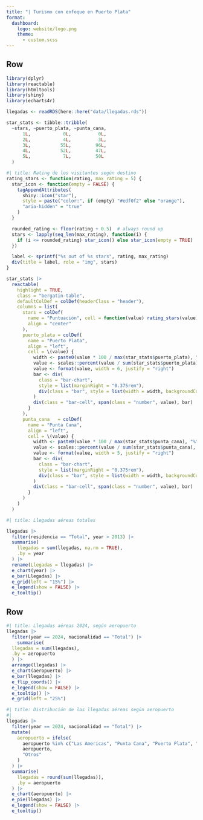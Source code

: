 ```yaml
---
title: "| Turismo con enfoque en Puerto Plata"
format: 
  dashboard:
    logo: website/logo.png
    theme:
      - custom.scss
---
```


## Row {height=33%}

```r
library(dplyr)
library(reactable)
library(htmltools)
library(shiny)
library(echarts4r)
```

```r
llegadas <- readRDS(here::here("data/llegadas.rds"))

star_stats <- tibble::tribble(
  ~stars, ~puerto_plata, ~punta_cana,
      1L,            0L,          0L,
      2L,            4L,          3L,
      3L,           55L,         96L,
      4L,           52L,         47L,
      5L,            7L,         50L
  )
```

```r
#| title: Rating de los visitantes según destino
rating_stars <- function(rating, max_rating = 5) {
  star_icon <- function(empty = FALSE) {
    tagAppendAttributes(
      shiny::icon("star"),
      style = paste("color:", if (empty) "#edf0f2" else "orange"),
      "aria-hidden" = "true"
    )
  }

  rounded_rating <- floor(rating + 0.5)  # always round up
  stars <- lapply(seq_len(max_rating), function(i) {
    if (i <= rounded_rating) star_icon() else star_icon(empty = TRUE)
  })

  label <- sprintf("%s out of %s stars", rating, max_rating)
  div(title = label, role = "img", stars)
}

star_stats |>
  reactable(
    highlight = TRUE,
    class = "bergatin-table",
    defaultColDef = colDef(headerClass = "header"),
    columns = list(
      stars = colDef(
        name = "Puntuación", cell = function(value) rating_stars(value),
        align = "center"
      ),
      puerto_plata = colDef(
        name = "Puerto Plata",
        align = "left",
        cell = \(value) {
          width <- paste0(value * 100 / max(star_stats$puerto_plata), "%")
          value <- scales::percent(value / sum(star_stats$puerto_plata), accuracy = 0.1)
          value <- format(value, width = 6, justify = "right")
          bar <- div(
            class = "bar-chart",
            style = list(marginRight = "0.375rem"),
            div(class = "bar", style = list(width = width, backgroundColor = "#4ACDD6"))
          )
          div(class = "bar-cell", span(class = "number", value), bar)
        }
      ),
      punta_cana   = colDef(
        name = "Punta Cana",
        align = "left",
        cell = \(value) {
          width <- paste0(value * 100 / max(star_stats$punta_cana), "%")
          value <- scales::percent(value / sum(star_stats$punta_cana), accuracy = 0.1)
          value <- format(value, width = 5, justify = "right")
          bar <- div(
            class = "bar-chart",
            style = list(marginRight = "0.375rem"),
            div(class = "bar", style = list(width = width, backgroundColor = "gray"))
          )
          div(class = "bar-cell", span(class = "number", value), bar)
        }
      )
    )
  )
```


```r
#| title: Llegadas aéreas totales

llegadas |>
  filter(residencia == "Total", year > 2013) |>
  summarise(
    llegadas = sum(llegadas, na.rm = TRUE),
    .by = year
  ) |>
  rename(Llegadas = llegadas) |>
  e_chart(year) |>
  e_bar(Llegadas) |>
  e_grid(left = "15%") |>
  e_legend(show = FALSE) |>
  e_tooltip()
```

## Row {height=35%}

```r
#| title: Llegadas aéreas 2024, según aeropuerto
llegadas |>
  filter(year == 2024, nacionalidad == "Total") |>
    summarise(
  llegadas = sum(llegadas),
  .by = aeropuerto
  ) |>
  arrange(llegadas) |>
  e_chart(aeropuerto) |>
  e_bar(llegadas) |>
  e_flip_coords() |>
  e_legend(show = FALSE) |>
  e_tooltip() |>
  e_grid(left = "25%")
```

```r
#| title: Distribución de las llegadas aéreas según aeropuerto
#| 
llegadas |>
  filter(year == 2024, nacionalidad == "Total") |>
  mutate(
    aeropuerto = ifelse(
      aeropuerto %in% c("Las Americas", "Punta Cana", "Puerto Plata", "Cibao"),
      aeropuerto,
      "Otros"
    )
  ) |>
  summarise(
    llegadas = round(sum(llegadas)),
    .by = aeropuerto
  ) |>
  e_chart(aeropuerto) |>
  e_pie(llegadas) |> 
  e_legend(show = FALSE) |>
  e_tooltip()
```


